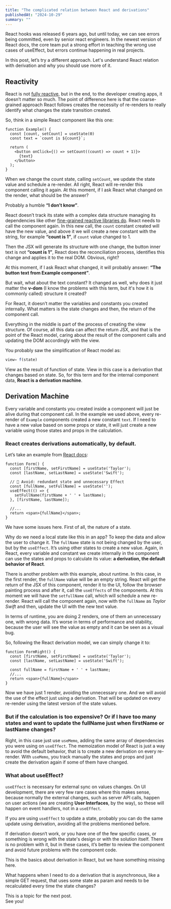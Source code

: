 ```yaml
---
title: "The complicated relation between React and derivations"
publishedAt: "2024-10-29"
summary: ""
---
```


React hooks was released 6 years ago, but until today, we can see errors being committed, even by senior react engineers. In the newest version of React docs, the core team put a strong effort in teaching the wrong use cases of useEffect, but errors continue happening in real projects.

In this post, let’s try a different approach. Let's understand React relation with derivation and why you should use more of it.

## Reactivity

React is not [fully reactive](https://legacy.reactjs.org/docs/design-principles.html#scheduling), but in the end, to the developer creating apps, it doesn’t matter so much. The point of difference here is that the coarse-grained approach React follows creates the necessity of re-renders to really identify what changes the state transition created.

So, think in a simple React component like this one:

```JSX
function Example() {
  const [count, setCount] = useState(0)
  const text = `count is ${count}`;

  return (
    <button onClick={() => setCount((count) => count + 1)}>
      {text}
    </button>
  );
}
```

When we change the count state, calling `setCount`, we update the state value and schedule a re-render. All right, React will re-render this component calling it again. At this moment, if I ask React what changed on the render, what should be the answer?

Probably a humble **“I don’t know”**.

React doesn’t track its state with a complex data structure managing its dependencies like other [fine-grained reactive libraries do](https://www.solidjs.com/guides/reactivity). React needs to call the component again. In this new call, the `count` constant created will have the new value, and above it we will create a new constant with the string, for example **“count is 1”**, if `count` value changed to 1.

Then the JSX will generate its structure with one change, the button inner text is not **“count is 1”**, React does the reconciliation process, identifies this change and applies it to the real DOM. Obvious, right?

At this moment, if I ask React what changed, it will probably answer: **“The button text from Example component”**.

But wait, what about the text constant? It changed as well, why does it just matter the **v-dom** (I know the problems with this term, but it's how it is commonly called) structure it created?

For React, it doesn’t matter the variables and constants you created internally. What matters is the state changes and then, the return of the component call.

Everything in the middle is part of the process of creating the view structure. Of course, all this data can affect the return JSX, and that is the point of the React model, caring about the result of the component calls and updating the DOM accordingly with the view.

You probably saw the simplification of React model as:

```JAVASCRIPT
view= f(state)
```

View as the result of function of state. View in this case is a derivation that changes based on state. So, for this term and for the internal component data, **React is a derivation machine**.

## Derivation Machine

Every variable and constants you created inside a component will just be alive during that component call. In the example we used above, every re-render of `Example` components created a new constant `text`. If I need to have a new value based on some props or state, it will just create a new variable using those states and props in the calculation.

### React creates derivations automatically, by default.

Let’s take an example from [React docs](https://react.dev/learn/you-might-not-need-an-effect#updating-state-based-on-props-or-state):

```JSX
function Form() {
  const [firstName, setFirstName] = useState('Taylor');
  const [lastName, setLastName] = useState('Swift');

  // 🔴 Avoid: redundant state and unnecessary Effect
  const [fullName, setFullName] = useState('');
  useEffect(() => {
    setFullName(firstName + ' ' + lastName);
  }, [firstName, lastName]);

  //...
  return <span>{fullName}</span>;
}
```

We have some issues here. First of all, the nature of a state.

Why do we need a local state like this in an app? To keep the data and allow the user to change it. The `fullName` state is not being changed by the user, but by the `useEffect`. It’s using other states to create a new value. Again, in React, every variable and constant we create internally in the component can use the states and props to calculate its value: **a derivation, the default behavior of React**.

There is another problem with this example, about runtime. In this case, in the first render, the `fullName` value will be an empty string. React will get the return of the JSX of this component, render it to the UI, follow the browser painting process and after it, call the `useEffects` of the components. At this moment we will have the `setfullName` call, which will schedule a new re-render. React will call the component again, now with the `fullName` as _Taylor Swift_ and then, update the UI with the new text value.

In terms of runtime, you are doing 2 renders, one of them an unnecessary one, with wrong data. It’s worse in terms of performance and stability, because the user will see the value as empty and it can be seen as a visual bug.

So, following the React derivation model, we can simply change it to:

```JSX
function FormRight() {
  const [firstName, setFirstName] = useState('Taylor');
  const [lastName, setLastName] = useState('Swift');

  const fullName = firstName + ' ' + lastName;
  //...
  return <span>{fullName}</span>
}
```

Now we have just 1 render, avoiding the unnecessary one. And we will avoid the use of the effect just using a derivation. That will be updated on every re-render using the latest version of the state values.

### But if the calculation is too expensive? Or if I have too many states and want to update the fullName just when firstName or lastName changes?

Right, in this case just use `useMemo`, adding the same array of dependencies you were using on `useEffect`. The memoization model of React is just a way to avoid the default behavior, that is to create a new derivation on every re-render. With `useMemo`, you track manually the states and props and just create the derivation again if some of them have changed.

### What about useEffect?

`useEffect` is necessary for external sync on values changes. On UI development, there are very few rare cases where this makes sense, because normally the external changes, such as server API calls, happen on user actions (we are creating **User Interfaces**, by the way), so these will happen on event handlers, not in a `useEffect`.

If you are using `useEffect` to update a state, probably you can do the same update using derivation, avoiding all the problems mentioned before.

If derivation doesn‘t work, or you have one of the few specific cases, or something is wrong with the state's design or with the solution itself. There is no problem with it, but in these cases, it’s better to review the component and avoid future problems with the component code.

This is the basics about derivation in React, but we have something missing here.

What happens when I need to do a derivation that is asynchronous, like a simple GET request, that uses some state as param and needs to be recalculated every time the state changes?

This is a topic for the next post.  
See you!
